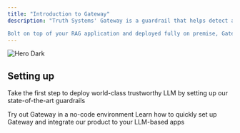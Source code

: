 ```yaml
---
title: "Introduction to Gateway"
description: "Truth Systems' Gateway is a guardrail that helps detect and correct LLM hallucination in real-time. 

Bolt on top of your RAG application and deployed fully on premise, Gateway enables scaling to thousands of customers confidently without touching any of your data"
---
```


<img alt="Hero Dark" classname="hidden dark:block" src="/images/data.png" />

## Setting up

Take the first step to deploy world-class trustworthy LLM by setting up our state-of-the-art guardrails

<CardGroup cols={2}>
  <Card title="Quickstart" icon="rocket" href="https://mintlify.com/docs/quickstart">
    Try out Gateway in a no-code environment
  </Card>

  <Card title="Integrate to RAG apps" icon="plug" href="https://mintlify.com/docs/integration">
    Learn how to quickly set up Gateway and integrate our product to your LLM-based apps
  </Card>
</CardGroup>

##